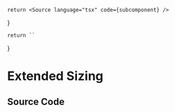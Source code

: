 
    return <Source language="tsx" code={subcomponent} />
}

    return ``
}

# Extended Sizing

<Meta isTemplate title="Tailwind/Theme/Extended/Sizing" />

<Documentation />

## Source Code

<SourceCode />